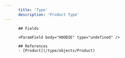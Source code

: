```yaml
---
      title: 'Type'
      description: 'Product Type'
---
```

          
          ## Fields
          
          <ParamField body="HOODIE" type="undefined" />
<ParamField body="TOTEBAG" type="undefined" />
<ParamField body="TSHIRT" type="undefined" />
          
          ## References
          - [Product](/type/objects/Product)
      